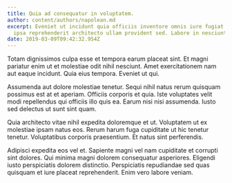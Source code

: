 ```yaml
---
title: Quia ad consequatur in voluptatem.
author: content/authors/napolean.md
excerpt: Eveniet ut incidunt quia officiis inventore omnis iure fugiat unde. Qui
  ipsa reprehenderit architecto ullam provident sed. Labore in nesciunt.
date: 2019-03-09T09:42:32.954Z
---
```

Totam dignissimos culpa esse et tempora earum placeat sint. Et magni pariatur enim ut et molestiae odit nihil nesciunt. Amet exercitationem nam aut eaque incidunt. Quia eius tempora. Eveniet ut qui.
 Assumenda aut dolore molestiae tenetur. Sequi nihil natus rerum quisquam possimus est at et aperiam. Officiis corporis et quia. Iste voluptates velit modi repellendus qui officiis illo quis ea. Earum nisi nisi assumenda. Iusto sed delectus ut sunt sint quam.
 Quia architecto vitae nihil expedita doloremque et ut. Voluptatem ut ex molestiae ipsam natus eos. Rerum harum fuga cupiditate ut hic tenetur tenetur. Voluptatibus corporis praesentium. Et natus sint perferendis.
 Adipisci expedita eos vel et. Sapiente magni vel nam cupiditate et corrupti sint dolores. Qui minima magni dolorem consequatur asperiores. Eligendi iusto perspiciatis dolorem distinctio. Perspiciatis repudiandae sed quas quisquam et iure placeat reprehenderit. Enim vero labore veniam.